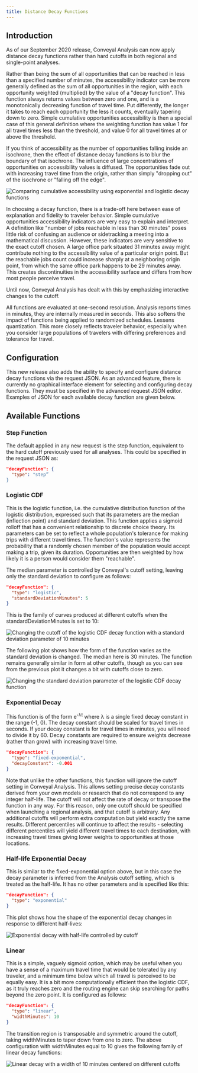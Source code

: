 ```yaml
---
title: Distance Decay Functions
---
```



## Introduction

As of our September 2020 release, Conveyal Analysis can now apply distance decay functions rather than hard cutoffs in both regional and single-point analyses.

Rather than being the sum of all opportunities that can be reached in less than a specified number of minutes, the accessibility indicator can be more generally defined as the sum of all opportunities in the region, with each opportunity weighted (multiplied) by the value of a "decay function". This function always returns values between zero and one, and is a monotonically decreasing function of travel time. Put differently, the longer it takes to reach each opportunity the less it counts, eventually tapering down to zero. Simple cumulative opportunities accessibility is then a special case of this general definition where the weighting function has value 1 for all travel times less than the threshold, and value 0 for all travel times at or above the threshold.

If you think of accessibility as the number of opportunities falling inside an isochrone, then the effect of distance decay functions is to blur the boundary of that isochrone. The influence of large concentrations of opportunities on accessibility values is diffused. The opportunities fade out with increasing travel time from the origin, rather than simply "dropping out" of the isochrone or "falling off the edge". 

<Image
 src='/img/decay-access.png'
 alt='Comparing cumulative accessibility using exponential and logistic decay functions'
/>

In choosing a decay function, there is a trade-off here between ease of explanation and fidelity to traveler behavior. Simple cumulative opportunities accessibility indicators are very easy to explain and interpret. A definition like "number of jobs reachable in less than 30 minutes" poses little risk of confusing an audience or sidetracking a meeting into a mathematical discussion. However, these indicators are very sensitive to the exact cutoff chosen. A large office park situated 31 minutes away might contribute nothing to the accessibility value of a particular origin point. But the reachable jobs count could increase sharply at a neighboring origin point, from which the same office park happens to be 29 minutes away. This creates discontinuities in the accessibility surface and differs from how most people perceive travel. 

Until now, Conveyal Analysis has dealt with this by emphasizing interactive changes to the cutoff.

All functions are evaluated at one-second resolution. Analysis reports times in minutes, they are internally measured in seconds. This also softens the impact of functions being applied to randomized schedules. Lessens quantization. This more closely reflects traveler behavior, especially when you consider large populations of travelers with differing preferences and tolerance for travel.


## Configuration

This new release also adds the ability to specify and configure distance decay functions via the request JSON. As an advanced feature, there is currently no graphical interface element for selecting and configuring decay functions. They must be specified in the advanced request JSON editor. Examples of JSON for each available decay function are given below.

## Available Functions

### Step Function

The default applied in any new request is the step function, equivalent to the hard cutoff previously used for all analyses. This could be specified in the request JSON as:

```JSON
"decayFunction": {
  "type": "step”
}
```

### Logistic CDF

This is the logistic function, i.e. the cumulative distribution function of the logistic distribution, expressed such that its parameters are the median (inflection point) and standard deviation. This function applies a sigmoid rolloff that has a convenient relationship to discrete choice theory. Its parameters can be set to reflect a whole population's tolerance for making trips with different travel times. The function's value represents the probability that a randomly chosen member of the population would accept making a trip, given its duration. Opportunities are then weighted by how likely it is a person would consider them "reachable".

The median parameter is controlled by Conveyal's cutoff setting, leaving only the standard deviation to configure as follows: 

```JSON
"decayFunction": {
  "type": "logistic",
  "standardDeviationMinutes": 5
}
```

This is the family of curves produced at different cutoffs when the standardDeviationMinutes is set to 10:

<Image
 src='/img/decay-logcdf-sd10.png'
 alt='Changing the cutoff of the logistic CDF decay function with a standard deviation parameter of 10 minutes'
/>

The following plot shows how the form of the function varies as the standard deviation is changed. The median here is 30 minutes. The function remains generally similar in form at other cutoffs, though as you can see from the previous plot it changes a bit with cutoffs close to zero.
 
<Image
 src='/img/decay-logcdf-sd.png'
 alt='Changing the standard deviation parameter of the logistic CDF decay function'
/>

 
### Exponential Decay 

This function is of the form e<sup>-λt</sup> where λ is a single fixed decay constant in the range (-1, 0). The decay constant should be scaled for travel times in seconds. If your decay constant is for travel times in minutes, you will need to divide it by 60. Decay constants are required to ensure weights decrease (rather than grow) with increasing travel time. 

```JSON
"decayFunction": {
  "type": "fixed-exponential",
  "decayConstant": -0.001
}
```

Note that unlike the other functions, this function will ignore the cutoff setting in Conveyal Analysis. This allows setting precise decay constants derived from your own models or research that do not correspond to any integer half-life. The cutoff will not affect the rate of decay or transpose the function in any way. For this reason, only one cutoff should be specified when launching a regional analysis, and that cutoff is arbitrary. Any additional cutoffs will perform extra computation but yield exactly the same results. Different percentiles will continue to affect the results - selecting different percentiles will yield different travel times to each destination, with increasing travel times giving lower weights to opportunities at those locations.

### Half-life Exponential Decay

This is similar to the fixed-exponential option above, but in this case the decay parameter is inferred from the Analysis cutoff setting, which is treated as the half-life. It has no other parameters and is specified like this:

```JSON
"decayFunction": {
  "type": "exponential"
}
```

This plot shows how the shape of the exponential decay changes in response to different half-lives:

<Image
 src='/img/decay-half-life.png'
 alt='Exponential decay with half-life controlled by cutoff'
/>

### Linear

This is a simple, vaguely sigmoid option, which may be useful when you have a sense of a maximum travel time that would be tolerated by any traveler, and a minimum time below which all travel is perceived to be equally easy. It is a bit more computationally efficient than the logistic CDF, as it truly reaches zero and the routing engine can skip searching for paths beyond the zero point. It is configured as follows:

```JSON
"decayFunction": {
  "type": "linear",
  "widthMinutes": 10
}
```

The transition region is transposable and symmetric around the cutoff, taking widthMinutes to taper down from one to zero. The above configuration with widthMinutes equal to 10 gives the following family of linear decay functions:

<Image
 src='/img/decay-linear.png'
 alt='Linear decay with a width of 10 minutes centered on different cutoffs'
/>
